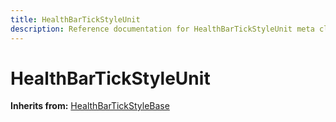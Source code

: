 ```yaml
---
title: HealthBarTickStyleUnit
description: Reference documentation for HealthBarTickStyleUnit meta class
---
```



# HealthBarTickStyleUnit

**Inherits from:** [HealthBarTickStyleBase](/classes/healthbartickstylebase)

<ClassDetails file="/db/classes/HealthBarTickStyleUnit.d5505605d5ff.json" />
